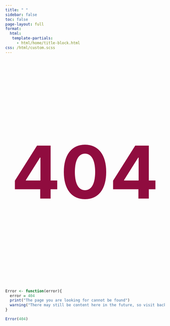 ```yaml
---
title: " "
sidebar: false
toc: false
page-layout: full
format:
  html:
   template-partials:
     - html/home/title-block.html
css: /html/custom.scss
---
```


<link rel="stylesheet" type="text/css" media="screen" href="/html/custom.scss">

  <p style="text-align:center; font-size:230px; font-weight: bold; color:#900C3F">404</p>

```r

Error <- function(error){
  error = 404
  print("The page you are looking for cannot be found") 
  warning("There may still be content here in the future, so visit back!")
}

Error(404)

```
